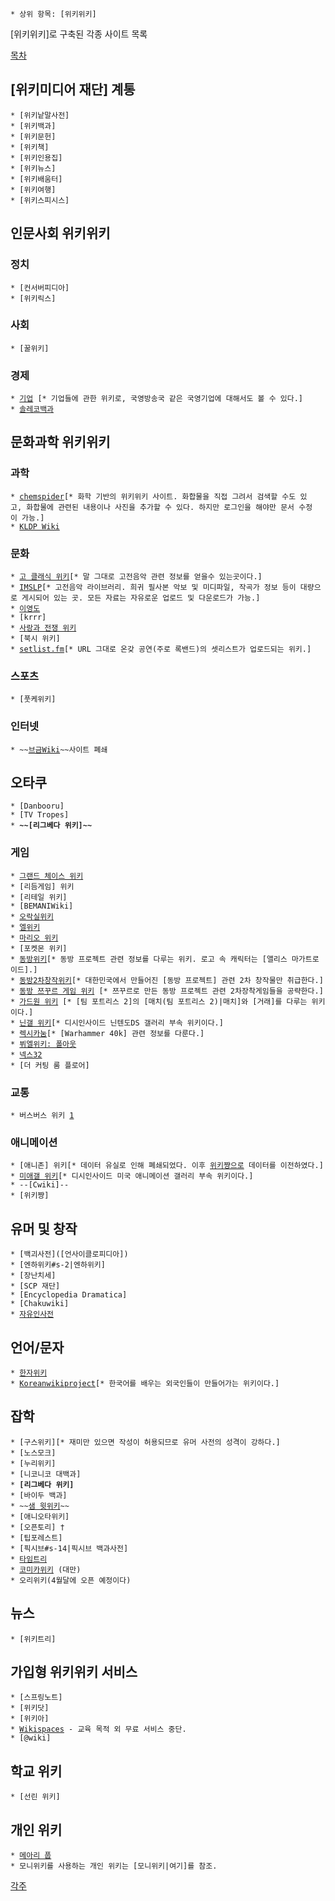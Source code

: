  * 상위 항목: [위키위키]

[위키위키]로 구축된 각종 사이트 목록

[[목차]]

== [위키미디어 재단] 계통 ==
 * [위키낱말사전]
 * [위키백과]
 * [위키문헌]
 * [위키책]
 * [위키인용집]
 * [위키뉴스]
 * [위키배움터]
 * [위키여행]
 * [위키스피시스]

== 인문사회 위키위키 ==
=== 정치 ===
 * [컨서버피디아]
 * [위키릭스]

=== 사회 ===
 * [꿀위키]

=== 경제 ===
 * [http://www.corporationwiki.com/ 기업] [* 기업들에 관한 위키로, 국영방송국 같은 국영기업에 대해서도 볼 수 있다.]
 * [http://www.solecopedia.org/ 솔레코백과]

== 문화과학 위키위키 ==
=== 과학 ===
 * [http://www.chemspider.com chemspider][* 화학 기반의 위키위키 사이트. 화합물을 직접 그려서 검색할 수도 있고, 화합물에 관련된 내용이나 사진을 추가할 수 있다. 하지만 로그인을 해야만 문서 수정이 가능.]
 * [http://wiki.kldp.org/wiki.php KLDP Wiki]

=== 문화 ===
 * [http://www.goclassic.co.kr/wiki/%EB%8C%80%EB%AC%B8 고 클래식 위키][* 말 그대로 고전음악 관련 정보를 얻을수 있는곳이다.]
 * [http://imslp.org/wiki/ IMSLP][* 고전음악 라이브러리. 희귀 필사본 악보 및 미디파일, 작곡가 정보 등이 대량으로 게시되어 있는 곳. 모든 자료는 자유로운 업로드 및 다운로드가 가능.]
 * [http://cgi.chol.com/~hspia/wiki/tearbird/wiki.pl 이영도]
 * [krrr]
 * [http://ko.lovewar.wikia.com 사랑과 전쟁 위키]
 * [북시 위키]
 * [http://www.setlist.fm setlist.fm][* URL 그대로 온갖 공연(주로 록밴드)의 셋리스트가 업로드되는 위키.]

=== 스포츠 ===
 * [풋케위키]

=== 인터넷 ===
 * ~~[http://wiki.heartbrea.kr/ 브금Wiki]~~사이트 폐쇄

== 오타쿠 ==
 * [Danbooru]
 * [TV Tropes]
 * '''~~[리그베다 위키]~~'''
=== 게임 ===
 * [http://grandchase.wikia.com/wiki/Grand_Chase_Wiki# 그랜드 체이스 위키]
 * [리듬게임] 위키
 * [리테일 위키]
 * [BEMANIWiki]
 * [http://aurum.planetmono.org/oraksilwiki/ 오락실위키]
 * [http://elwiki.net/w/Main_Page/ 엘위키]
 * [http://www.mariowiki.com/Main_Page/ 마리오 위키]
 * [포켓몬 위키]
 * [http://en.touhouwiki.net/wiki/Touhou_Wiki 동방위키][* 동방 프로젝트 관련 정보를 다루는 위키. 로고 속 캐릭터는 [앨리스 마가트로이드].]
 * [http://touhou2ndwiki.ncity.net 동방2차창작위키][* 대한민국에서 만들어진 [동방 프로젝트] 관련 2차 창작물만 취급한다.]
 * [http://www20.atwiki.jp/tohorpg/ 동방 쯔꾸르 게임 위키] [* 쯔꾸르로 만든 동방 프로젝트 관련 2차장착게임들을 공략한다.]
 * [http://guard1match.cafe24.com 가드원 위키] [* [팀 포트리스 2]의 [매치(팀 포트리스 2)|매치]와 [거래]를 다루는 위키이다.]
 * [http://dcninja.wikia.com/wiki/DCninja_Wiki/ 닌갤 위키][* 디시인사이드 닌텐도DS 갤러리 부속 위키이다.]
 * [http://wh40k.lexicanum.com/wiki/Main_Page 렉시카눔][* [Warhammer 40k] 관련 정보를 다룬다.]
 * [http://vaslor.net/game/fnv/home 뷔엘위키: 폴아웃]
 * [http://nex32.net/ 넥스32]
 * [더 커팅 룸 플로어]

=== 교통 ===
 * 버스버스 위키 [http://buswiki.2t.yt/index.php]

=== 애니메이션 ===
 * [애니존] 위키[* 데이터 유실로 인해 폐쇄되었다. 이후 [[위키쨩]]으로 데이터를 이전하였다.]
 * [http://ko.dc-amiericaani.wikia.com/wiki/ 미애갤 위키][* 디시인사이드 미국 애니메이션 갤러리 부속 위키이다.]
 * --[Cwiki]--
 * [위키쨩]

== 유머 및 창작 ==
 * [백괴사전]([언사이클로피디아])
 * [엔하위키#s-2|엔하위키]
 * [장난치세]
 * [SCP 재단]
 * [Encyclopedia Dramatica]
 * [Chakuwiki]
 * [http://www.licentium.net/wiki/index.php/ 자유인사전]

== 언어/문자 ==
 * [http://kore.wikia.com/wiki/%EB%8C%80%EB%AC%B8 한자위키]
 * [http://koreanwikiproject.com Koreanwikiproject][* 한국어를 배우는 외국인들이 만들어가는 위키이다.]

== 잡학 ==
 * [구스위키][* 재미만 있으면 작성이 허용되므로 유머 사전의 성격이 강하다.]
 * [노스모크]
 * [누리위키]
 * [니코니코 대백과]
 * '''[리그베다 위키]'''
 * [바이두 백과]
 * ~~[[샘 윗위키]]~~
 * [애니오타위키]
 * [오픈토리] †
 * [팁포레스트]
 * [픽시브#s-14|픽시브 백과사전]
 * [[줌#s-3.1.4|타임트리]]
 * [http://wiki.komica.org/wiki2/?FrontPage 코미카위키] (대만)
 * 오리위키(4월달에 오픈 예정이다)

== 뉴스 ==
 * [위키트리]

== 가입형 위키위키 서비스 ==
 * [스프링노트]
 * [위키닷]
 * [위키아]
 * [http:/wikispaces.com Wikispaces] - 교육 목적 외 무료 서비스 중단.
 * [@wiki]

== 학교 위키 ==
 * [선린 위키]

== 개인 위키 ==
 * [http://pub.mearie.org/ 메아리 풉]
 * 모니위키를 사용하는 개인 위키는 [모니위키|여기]를 참조.

[[각주]]
